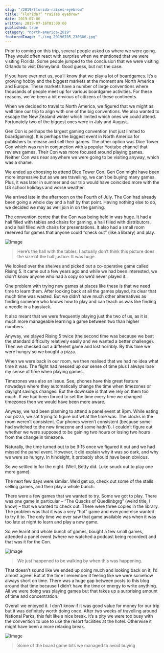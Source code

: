 ```yaml
---
slug: "/2019/florida-raises-eyebrow"
title: “Florida?” *raises eyebrow*
date: 2019-07-06
written: 2019-07-16T01:00:00
published: true
category: "north-america-2019"
featuredImage: "./img_20190705_230306.jpg"
---
```


Prior to coming on this trip, several people asked us where we were going. They would often react with surprise when we mentioned that we were visiting Florida. Some people jumped to the conclusion that we were visiting Orlando to visit Disneyland. Good guess, but not the case.

If you have ever met us, you’ll know that we play a lot of boardgames. It’s a growing hobby and the biggest markets at the moment are North America and Europe. These markets have a number of large conventions where thousands of people meet up for various boardgame activities. For these reasons, we’ve been a bit envious of citizens of these continents.

When we decided to travel to North America, we figured that we might as well time our trip to align with one of the big conventions. We also wanted to escape the New Zealand winter which limited which ones we could attend. Fortunately two of the biggest ones were in July and August.

Gen Con is perhaps the largest gaming convention (not just limited to boardgaming). It is perhaps the biggest event in North America for publishers to release and sell their games. The other option was Dice Tower Con which was run in conjunction with a popular Youtube channel that reviews games. Their Con was more focused around playing games. Neither Con was near anywhere we were going to be visiting anyway, which was a shame.

We ended up choosing to attend Dice Tower Con. Gen Con might have been more impressive but as we are travelling, we can’t be buying many games. Plus, it was later in summer and our trip would have coincided more with the US school holidays and worse weather.

We arrived late in the afternoon on the Fourth of July. The Con had already been going a whole day and a half by that point. Having nothing else to do, we decided we may as well join in on the gaming.

The convention centre that the Con was being held in was huge. It had a hall filled with tables and chairs for gaming, a hall filled with distributors, and a hall filled with chairs for presentations. It also had a small room reserved for games that anyone could “check out” (like a library) and play.

![Image](img_20190705_230306.jpg)

> Here’s the hall with the tables. I actually don’t think this picture does the size of the hall justice. It was huge.

We looked over the shelves and picked out a co-operative game called Rising 5. It came out a few years ago and while we had been interested, we didn’t know anyone who had a copy so we’d never played it.

One problem with trying new games at places like these is that we need time to learn them. After looking back at all the games played, its clear that much time was wasted. But we didn’t have much other alternatives as finding someone who knows how to play and can teach us was like finding a needle in a haystack.

It also meant that we were frequently playing just the two of us, as it is much more manageable learning a game between two than higher numbers.

Anyway, we played Rising 5 twice (the second time was because we beat the standard difficulty relatively easily and we wanted a better challenge). Then we checked out a different game and lost horribly. By this time we were hungry so we bought a pizza.

When we were back in our room, we then realised that we had no idea what time it was. The flight had messed up our sense of time plus I always lose my sense of time when playing games.

Timezones was also an issue. See, phones have this great feature nowadays where they automatically change the time when timezones or daylight savings changes. But the downside is that we rely on them too much. If we had been forced to set the time every time we changed timezones then we would have been more aware.

Anyway, we had been planning to attend a panel event at 9pm. While eating our pizza, we sat trying to figure out what the time was. The clocks in the room weren’t consistent. Our phones weren’t consistent (because some had switched to the new timezone and some hadn’t). I couldn’t figure out whether we were supposed to be gaining two hours or losing two hours from the change in timezone.

Naturally, the time turned out to be 9:15 once we figured it out and we had missed the panel event. However, it did explain why it was so dark, and why we were so hungry. In hindsight, it probably should have been obvious.

So we settled in for the night. (Well, Betty did. Luke snuck out to play one more game).

The next few days were similar. We’d get up, check out some of the stalls selling games, and then play a whole bunch.

There were a few games that we wanted to try. Some we got to play. There was one game in particular – “The Quacks of Quedlinbgrg” (weird title, I know) – that we wanted to check out. There were three copies in the library. The problem was that it was a very “hot” game and everyone else wanted to try it to. The only time we ever saw that game available was when it was too late at night to learn and play a new game.

So we learnt and whole bunch of games, bought a few small games, attended a panel event (where we watched a podcast being recorded) and that was it for the Con.

![Image](img_20190706_092513.jpg)

> We just happened to be walking by when this was happening.

That doesn’t sound like we ended up doing much and looking back on it, I’d almost agree. But at the time I remember it feeling like we were somehow always short on time. There was a huge gap between posts to this blog around that time because I didn’t have the time or energy to write anything. All we were doing was playing games but that takes up a surprising amount of time and concentration.

Overall we enjoyed it. I don’t know if it was good value for money for our trip but it was definitely worth doing once. After two weeks of travelling around National Parks, this felt like a nice break. It’s a pity we were too busy with the convention to use to use the resort facilities at the hotel. Otherwise it might have been a more relaxing break.

![Image](img_20190705_223432.jpg)

> Some of the board game bits we managed to avoid buying